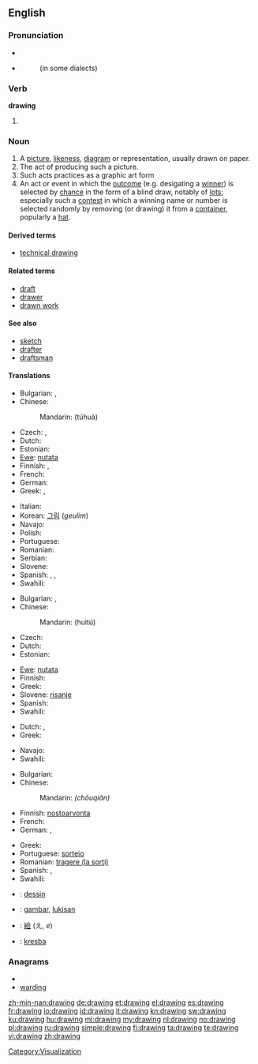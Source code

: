 ==English==

===Pronunciation===
{{wikipedia}}
* {{audio|en-us-drawing.ogg|Audio (US)}}
* {{IPA|/ˈdɹɑ.ɪŋ(ɡ)/|/ˈdɹɔ.ɪŋ(ɡ)/|/ˈdɹɑɹɪŋ(ɡ)/|/ˈdɹɔɹɪŋ(ɡ)/|lang=en}}
*: {{rhymes|ɔːɪŋ}}
*: {{rhymes|ɔːrɪŋ}} (in some dialects)

===Verb===
'''drawing'''

# {{present participle of|[[draw]]}}

===Noun===
{{en-noun}}

# A [[picture]], [[likeness]], [[diagram]] or representation, usually drawn on paper.
# The act of producing such a picture.
# Such acts practices as a graphic art form
# An act or event in which the [[outcome]] (e.g. desigating a [[winner]]) is selected by [[chance]] in the form of a blind draw, notably of [[lot]]s; especially such a [[contest]] in which a winning name or number is selected randomly by removing (or drawing) it from a [[container]], popularly a [[hat]].

====Derived terms====
* [[technical drawing]]

====Related terms====
* [[draft]]
* [[drawer]]
* [[drawn work]]

====See also====
* [[sketch]]
* [[drafter]]
* [[draftsman]]

====Translations====
{{trans-top|picture, likeness, diagram or representation}}
* Bulgarian: {{t|bg|рисунка|f}},{{t-|bg|чертеж|m}}
* Chinese:
*: Mandarin: {{zh-ts|[[圖]][[畫]]|[[图]][[画]]}} (túhuà)
* Czech: {{t-|cs|kresba|f}}, {{t-|cs|nákres|m}}
* Dutch: {{t+|nl|tekening}}
* Estonian: {{t+|et|joonistus}}
* [[Ewe]]: [[nutata]]
* Finnish: {{t-|fi|piirros}}, {{t+|fi|piirustus}}
* French: {{t+|fr|dessin|m}}
* German: {{t+|de|Zeichnung|f}}
* Greek: {{t+|el|σχέδιο|n|tr=schédio}}, {{t|el|σχεδίασμα|n|tr=schedíasma}}
{{trans-mid}}
* Italian: {{t+|it|disegno|m}}
* Korean: [[그림]] (''geulim'')
* Navajo: {{tø|nv|naashchʼąąʼ}}
* Polish: {{t+|pl|rysunek|m}}
* Portuguese: {{t+|pt|desenho}}
* Romanian: {{t-|ro|desen|n}}
* Serbian: {{t-|sr|crtež|m}}
* Slovene: {{t+|sl|risba|f}}
* Spanish: {{t+|es|dibujo|m}}, {{t-|es|esquema|m}}, {{t+|es|croquis|m}}
* Swahili: {{t+|sw|mchoro|xs=Swahili}}
{{trans-bottom}}

{{trans-top|act of producing a picture}}
* Bulgarian: {{t|bg|рисуване|n}},{{t|bg|чертане|n}}
* Chinese:
*: Mandarin: {{zh-ts|[[繪]][[圖]]|[[绘]][[图]]}} (huìtú)
* Czech: {{t-|cs|kresba|f}}
* Dutch: {{t+|nl|tekenen|n}}
* Estonian: {{t+|et|joonistamine}}
{{trans-mid}}
* [[Ewe]]: [[nutata]]
* Finnish: {{t-|fi|piirtäminen}}
* Greek: {{t|el|σχεδίαση|f|tr=σχεδίαση}}
* Slovene: [[risanje]] {{n}}
* Spanish: {{t+|es|dibujar}}
* Swahili: {{t+|sw|mchoro|xs=Swahili}}
{{trans-bottom}}

{{trans-top|graphic art form}}
* Dutch: {{t+|nl|tekenen|n}}, {{t-|nl|tekenkunst}}
* Greek: {{t+|el|σχέδιο|n|tr=skhédio}}
{{trans-mid}}
* Navajo: {{tø|nv|naashchʼąąʼ}}
* Swahili: {{t+|sw|mchoro|xs=Swahili}}
{{trans-bottom}}

{{trans-top|action where the outcome is selected by chance using a draw}}
* Bulgarian: {{t|bg|теглене|n}}
* Chinese:
*: Mandarin: {{zh-ts|[[抽]][[籤]]|[[抽]][[签]]}} ''(chōuqiān)''
* Finnish: [[nostoarvonta]]
* French: {{t+|fr|pige|f}}
* German: {{t|de|Auslosung|f}},  {{t+|de|Ziehung|f}}
{{trans-mid}}
* Greek: {{t|el|κλήρωση|f|tr=klírosi}}
* Portuguese: [[sorteio]] {{m}}
* Romanian: [[tragere (la sorţi)]] {{f}}
* Spanish: {{t-|es|sorteo|m}}, {{t-|es|rifa|f}}
* Swahili: {{t+|sw|mchoro|xs=Swahili}}
{{trans-bottom}}

{{checktrans-top}}
* {{ttbc|French}}: [[dessin]] {{m}}
* {{ttbc|Indonesian}}: [[gambar]], [[lukis|lukisan]]
{{checktrans-mid}}
* {{ttbc|Japanese}}: [[絵]] (え, ''e'')
* {{ttbc|Slovak}}: [[kresba]] {{f}}
{{checktrans-bottom}}

===Anagrams===
* {{alphagram|adginrw}}
* [[warding#English|warding]]

[[Category:Visualization]]

[[zh-min-nan:drawing]]
[[de:drawing]]
[[et:drawing]]
[[el:drawing]]
[[es:drawing]]
[[fr:drawing]]
[[io:drawing]]
[[id:drawing]]
[[it:drawing]]
[[kn:drawing]]
[[sw:drawing]]
[[ku:drawing]]
[[hu:drawing]]
[[ml:drawing]]
[[my:drawing]]
[[nl:drawing]]
[[no:drawing]]
[[pl:drawing]]
[[ru:drawing]]
[[simple:drawing]]
[[fi:drawing]]
[[ta:drawing]]
[[te:drawing]]
[[vi:drawing]]
[[zh:drawing]]